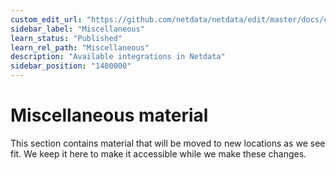 ```yaml
---
custom_edit_url: "https://github.com/netdata/netdata/edit/master/docs/category-overview-pages/misc-overview.md"
sidebar_label: "Miscellaneous"
learn_status: "Published"
learn_rel_path: "Miscellaneous"
description: "Available integrations in Netdata"
sidebar_position: "1400000"
---
```

# Miscellaneous material

This section contains material that will be moved to new locations as we see fit. We keep it here to make it accessible while we make these changes.
